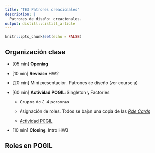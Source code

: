 ```yaml
---
title: "TE3 Patrones creacionales"
description: |
  Patrones de diseño: creacionales.
output: distill::distill_article
---
```


```r
knitr::opts_chunk$set(echo = FALSE)
```

## Organización clase

-   [05 min] **Opening**

-   [10 min] **Revisión** HW2

-   [20 min] Mini presentación. Patrones de diseño (ver coursera)

-   [60 min] **Actividad POGIL**: Singleton y Factories

    -   Grupos de 3-4 personas

    -   Asignación de roles. Todos se bajan una copia de las [*Role Cards*](https://w3.cs.jmu.edu/mayfiecs/cs149/notes/POGIL-Role-Cards.pdf)

    -   [Actividad POGIL](https://w3.cs.jmu.edu/mayfiecs/cs149/notes/0126/Act02-Arithmetic.pdf)

-   [10 min] **Closing**. Intro HW3

## Roles en POGIL 
